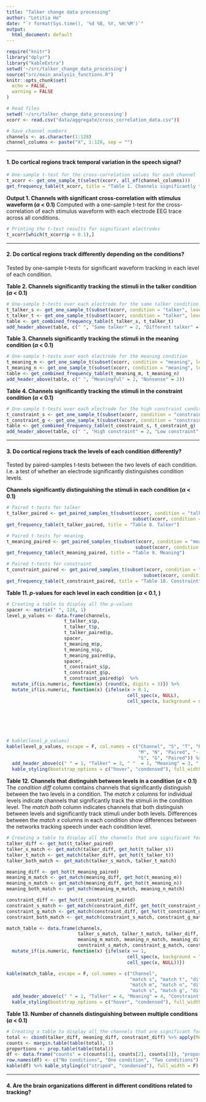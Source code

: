 ```yaml
---
title: "Talker change data processing"
author: "Letitia Ho"
date: "`r format(Sys.time(), '%d %B, %Y, %H:%M')`"
output:
  html_document: default
---
```


```r
require("knitr")
library("dplyr")
library("kableExtra")
setwd('~/src/talker_change_data_processing')
source("src/main_analysis_functions.R")
knitr::opts_chunk$set(
  echo = FALSE,
  warning = FALSE
) 
```

``` r
# Read files
setwd('~/src/talker_change_data_processing')
xcorr <- read.csv("data/aggregate/cross_correlation_data.csv"))

# Save channel numbers
channels <- as.character(1:128)
channel_columns <- paste("X", 1:128, sep = "")
```




******

#### 1. Do cortical regions track temporal variation in the speech signal?

``` r
# One-sample t-test for the cross-correlation values for each channel
t_xcorr <- get_one_sample_t(select(xcorr, all_of(channel_columns)))
get_frequency_table(t_xcorr, title = "Table 1. Channels significantly tracking the stimuli")
```

**Output 1. Channels with significant cross-correlation with stimulus waveform ($\alpha$ < 0.1)** Computed with a one-sample t-test for the cross-correlation of each stimulus waveform with each electrode EEG trace across all conditions.

```r
# Printing the t-test results for significant electrodes
t_xcorr[which(t_xcorr$p < 0.1),]
```




************

#### 2. Do cortical regions track differently depending on the conditions?

Tested by one-sample t-tests for significant waveform tracking in each level of each condition.

**Table 2. Channels significantly tracking the stimuli in the talker condition ($\alpha$ < 0.1)** 

```r
# One-sample t-tests over each electrode for the same talker condition
t_talker_s <- get_one_sample_t(subset(xcorr, condition = "talker", level = "S"))
t_talker_t <- get_one_sample_t(subset(xcorr, condition = "talker", level = "T"))
table <- get_combined_frequency_table(t_talker_s, t_talker_t)
add_header_above(table, c(" ", "Same talker" = 2, "Different talker" = 2))
```

**Table 3. Channels significantly tracking the stimuli in the meaning condition ($\alpha$ < 0.1)** 

```r
# One-sample t-tests over each electrode for the meaning condition
t_meaning_m <- get_one_sample_t(subset(xcorr, condition = "meaning", level = "M"))
t_meaning_n <- get_one_sample_t(subset(xcorr, condition = "meaning", level = "N"))
table <- get_combined_frequency_table(t_meaning_m, t_meaning_n)
add_header_above(table, c(" ", "Meaningful" = 2, "Nonsense" = 2))
```

**Table 4. Channels significantly tracking the stimuli in the constraint condition ($\alpha$ < 0.1)** 

```r
# One-sample t-tests over each electrode for the high constraint condition
t_constraint_s <- get_one_sample_t(subset(xcorr, condition = "constraint", level = "S"))
t_constraint_g <- get_one_sample_t(subset(xcorr, condition = "constraint", level = "G"))
table <- get_combined_frequency_table(t_constraint_s, t_constraint_g)
add_header_above(table, c(" ", "High constraint" = 2, "Low constraint" = 2))
```




************

#### 3. Do cortical regions track the levels of each condition differently?

Tested by paired-samples t-tests between the two levels of each condition. I.e. a test of whether an electrode significantly distinguishes condition levels.

**Channels significantly distinguishing the stimuli in each condition ($\alpha$ < 0.1)** 

```r
# Paired t-tests for talker
t_talker_paired <- get_paired_samples_t(subset(xcorr, condition = "talker", level = "S"),
                                              subset(xcorr, condition = "talker", level = "T"))
get_frequency_table(t_talker_paired, title = "Table 8. Talker")

# Paired t-tests for meaning
t_meaning_paired <- get_paired_samples_t(subset(xcorr, condition = "meaning", level = "M"),
                                               subset(xcorr, condition = "meaning", level = "N"))
get_frequency_table(t_meaning_paired, title = "Table 9. Meaning")

# Paired t-tests for constraint
t_constraint_paired <- get_paired_samples_t(subset(xcorr, condition = "constraint", level = "S"),
                                                  subset(xcorr, condition = "constraint", level = "G"))
get_frequency_table(t_constraint_paired, title = "Table 10. Constraint")
```


**Table 11. *p*-values for each level in each condition ($\alpha$ < 0.1, )**

```r
# Creating a table to display all the p-values
spacer <- matrix(" ", 128, 1)
level_p_values <- data.frame(channels, 
                     t_talker_s$p,
                     t_talker_t$p, 
                     t_talker_paired$p,
                     spacer,
                     t_meaning_m$p,
                     t_meaning_n$p, 
                     t_meaning_paired$p,
                     spacer,
                     t_constraint_s$p,
                     t_constraint_g$p,
                     t_constraint_paired$p)  %>%
  mutate_if(is.numeric, function(x) {round(x, digits = 3)}) %>%
  mutate_if(is.numeric, function(x) {ifelse(x > 0.1, 
                                            cell_spec(x, NULL),
                                            cell_spec(x, background = spec_color(x, 
                                                                                 direction = 1, 
                                                                                 begin = 0.65, 
                                                                                 end = 1, 
                                                                                 option = "B", 
                                                                                 scale_from = c(0,0.1))))})

# kable(level_p_values)
kable(level_p_values, escape = F, col.names = c("Channel", "S", "T", "Paired", "---",
                                                "M", "N", "Paired", "---",
                                                "S", "G", "Paired")) %>%
  add_header_above(c(" " = 1, "Talker" = 3, " "  = 1, "Meaning" = 3, " " = 1, "Constraint" = 3)) %>%
  kable_styling(bootstrap_options = c("hover", "condensed"), full_width = F)
```

**Table 12. Channels that distinguish between levels in a condition ($\alpha$ < 0.1)** The *condition diff* column contains channels that significantly distinguish between the two levels in a condition. The *match x* columns for individual levels indicate channels that significantly track the stimuli in the condition level. The *match both* column indicates channels that both distinguish between levels and significantly track stimuli under both levels. Differences between the *match x* columns in each condition show differences between the networks tracking speech under each condition level.

```r
# Creating a table to display all the channels that are significant for each condition level
talker_diff <- get_hot(t_talker_paired)
talker_s_match <- get_match(talker_diff, get_hot(t_talker_s))
talker_t_match <- get_match(talker_diff, get_hot(t_talker_t))
talker_both_match <- get_match(talker_s_match, talker_t_match)

meaning_diff <- get_hot(t_meaning_paired)
meaning_m_match <- get_match(meaning_diff, get_hot(t_meaning_m))
meaning_n_match <- get_match(meaning_diff, get_hot(t_meaning_n))
meaning_both_match <- get_match(meaning_m_match, meaning_n_match)

constraint_diff <- get_hot(t_constraint_paired)
constraint_s_match <- get_match(constraint_diff, get_hot(t_constraint_s))
constraint_g_match <- get_match(constraint_diff, get_hot(t_constraint_g))
constraint_both_match <- get_match(constraint_s_match, constraint_g_match)

match_table <- data.frame(channels, 
                          talker_s_match, talker_t_match, talker_diff, talker_both_match,
                          meaning_m_match, meaning_n_match, meaning_diff, meaning_both_match,
                          constraint_s_match, constraint_g_match, constraint_diff, constraint_both_match) %>%
  mutate_if(is.numeric, function(x) {ifelse(x == 1, 
                                            cell_spec(x, background = "tomato"), 
                                            cell_spec(x, NULL))})

kable(match_table, escape = F, col.names = c("Channel", 
                                             "match s", "match t", "diff", "match both",
                                             "match m", "match n", "diff", "match both",
                                             "match s", "match g", "diff", "match both"))  %>%
  add_header_above(c(" " = 1, "Talker" = 4, "Meaning" = 4, "Constraint" = 4)) %>%
  kable_styling(bootstrap_options = c("hover", "condensed"), full_width = F)
```

**Table 13. Number of channels distinguishing between multiple conditions ($\alpha$ < 0.1)**

```r
# Creating a table to display all the channels that are significant for two condition levels
total <- cbind(talker_diff, meaning_diff, constraint_diff) %>% apply(MARGIN = 1, sum)
counts <- margin.table(table(total), 1)
proportions <- prop.table(table(total))
df <- data.frame("counts" = c(counts[1], counts[2], counts[3]), "proportion" = c(proportions[1], proportions[2], proportions[3]))
row.names(df) <- c("No conditions", "One condition", "Two conditions")
kable(df) %>% kable_styling(c("striped", "condensed"), full_width = F)
```




************

#### 4. Are the brain organizations different in different conditions related to tracking?

